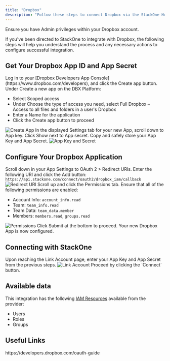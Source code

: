```yaml
---
title: "Dropbox"
description: "Follow these steps to connect Dropbox via the StackOne Hub successfully."
---
```



<Warning>
  Ensure you have Admin privileges within your Dropbox account.
</Warning>

If you've been directed to StackOne to integrate with Dropbox, the following steps will help you understand the process and any necessary actions to configure successful integration.

## Get Your Dropbox App ID and App Secret

<Steps>
  <Step title="Log in to Dropbox Developers">
    Log in to your [Dropbox Developers App Console](https://www.dropbox.com/developers), and click the Create app button.
  </Step>

  <Step title="Create a New App">
    Under Create a new app on the DBX Platform:
    <ul>
      <li>Select Scoped access</li>
      <li>Under Choose the type of access you need, select Full Dropbox – Access to all files and folders in a user's Dropbox</li>
      <li>Enter a Name for the application</li>
      <li>Click the Create app button to proceed</li>
    </ul>
    <Frame>
      <img className='rounded-md' style={{ margin: '0 auto', border: '1px solid #efefef' }} alt="Create App" src="/images/dropbox/image1.png" />
    </Frame>
  </Step>

  <Step title="Copy App Key and App Secret">
    In the displayed Settings tab for your new App, scroll down to App key. Click Show next to App secret. Copy and safely store your App Key and App Secret.
    <Frame>
      <img className='rounded-md' style={{ margin: '0 auto', border: '1px solid #efefef' }} alt="App Key and Secret" src="/images/dropbox/image2.png" />
    </Frame>
  </Step>
</Steps>

## Configure Your Dropbox Application

<Steps>
  <Step title="Enter Redirect URI">
    Scroll down in your App Settings to OAuth 2 > Redirect URIs. Enter the following URI and click the Add button:
    <code>https://api.stackone.com/connect/oauth2/dropbox_iam/callback</code>
    <Frame>
      <img className='rounded-md' style={{ margin: '0 auto', border: '1px solid #efefef' }} alt="Redirect URI" src="/images/dropbox/image3.png" />
    </Frame>
  </Step>

  <Step title="Set Permissions">
    Scroll up and click the Permissions tab. Ensure that all of the following permissions are enabled:
    <ul>
      <li>Account Info: <code>account_info.read</code></li>
      <li>Team: <code>team_info.read</code></li>
      <li>Team Data: <code>team_data.member</code></li>
      <li>Members: <code>members.read</code>, <code>groups.read</code></li>
    </ul>
    <Frame>
      <img className='rounded-md' style={{ margin: '0 auto', border: '1px solid #efefef' }} alt="Permissions" src="/images/dropbox/image4.png" />
    </Frame>
  </Step>

  <Step title="Save Changes">
    Click Submit at the bottom to proceed. Your new Dropbox App is now configured.
  </Step>
</Steps>

## Connecting with StackOne

<Steps>
  <Step title="Enter Credentials">
    Upon reaching the Link Account page, enter your App Key and App Secret from the previous steps.
    <Frame>
      <img className='rounded-md' style={{ margin: '0 auto', border: '1px solid #efefef' }} alt="Link Account" src="/images/dropbox/image5.png" />
    </Frame>
  </Step>

  <Step title="Connect">
    Proceed by clicking the `Connect` button.
  </Step>
</Steps>

<IntegrationFooter />


## Available data

This integration has the following [IAM Resources](https://docs.stackone.com/reference/iam_list_users) available from the provider:
<ul>
 <li>Users</li>
 <li>Roles</li>
 <li>Groups</li>
</ul>


## Useful Links
<Card title="Authentication Guide" icon="link" href="https://developers.dropbox.com/oauth-guide">
    https://developers.dropbox.com/oauth-guide
</Card>
